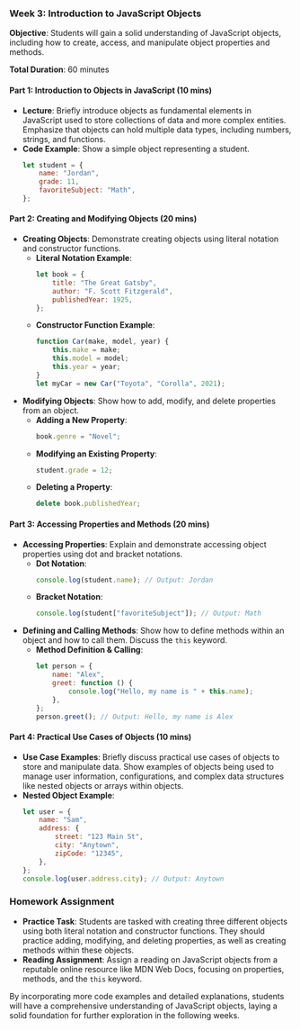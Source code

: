 ### Week 3: Introduction to JavaScript Objects

**Objective**: Students will gain a solid understanding of JavaScript objects, including how to create, access, and manipulate object properties and methods.

**Total Duration**: 60 minutes

#### Part 1: Introduction to Objects in JavaScript (10 mins)

-   **Lecture**: Briefly introduce objects as fundamental elements in JavaScript used to store collections of data and more complex entities. Emphasize that objects can hold multiple data types, including numbers, strings, and functions.
-   **Code Example**: Show a simple object representing a student.
    ```javascript
    let student = {
        name: "Jordan",
        grade: 11,
        favoriteSubject: "Math",
    };
    ```

#### Part 2: Creating and Modifying Objects (20 mins)

-   **Creating Objects**: Demonstrate creating objects using literal notation and constructor functions.
    -   **Literal Notation Example**:
        ```javascript
        let book = {
            title: "The Great Gatsby",
            author: "F. Scott Fitzgerald",
            publishedYear: 1925,
        };
        ```
    -   **Constructor Function Example**:
        ```javascript
        function Car(make, model, year) {
            this.make = make;
            this.model = model;
            this.year = year;
        }
        let myCar = new Car("Toyota", "Corolla", 2021);
        ```
-   **Modifying Objects**: Show how to add, modify, and delete properties from an object.
    -   **Adding a New Property**:
        ```javascript
        book.genre = "Novel";
        ```
    -   **Modifying an Existing Property**:
        ```javascript
        student.grade = 12;
        ```
    -   **Deleting a Property**:
        ```javascript
        delete book.publishedYear;
        ```

#### Part 3: Accessing Properties and Methods (20 mins)

-   **Accessing Properties**: Explain and demonstrate accessing object properties using dot and bracket notations.
    -   **Dot Notation**:
        ```javascript
        console.log(student.name); // Output: Jordan
        ```
    -   **Bracket Notation**:
        ```javascript
        console.log(student["favoriteSubject"]); // Output: Math
        ```
-   **Defining and Calling Methods**: Show how to define methods within an object and how to call them. Discuss the `this` keyword.
    -   **Method Definition & Calling**:
        ```javascript
        let person = {
            name: "Alex",
            greet: function () {
                console.log("Hello, my name is " + this.name);
            },
        };
        person.greet(); // Output: Hello, my name is Alex
        ```

#### Part 4: Practical Use Cases of Objects (10 mins)

-   **Use Case Examples**: Briefly discuss practical use cases of objects to store and manipulate data. Show examples of objects being used to manage user information, configurations, and complex data structures like nested objects or arrays within objects.
-   **Nested Object Example**:
    ```javascript
    let user = {
        name: "Sam",
        address: {
            street: "123 Main St",
            city: "Anytown",
            zipCode: "12345",
        },
    };
    console.log(user.address.city); // Output: Anytown
    ```

### Homework Assignment

-   **Practice Task**: Students are tasked with creating three different objects using both literal notation and constructor functions. They should practice adding, modifying, and deleting properties, as well as creating methods within these objects.
-   **Reading Assignment**: Assign a reading on JavaScript objects from a reputable online resource like MDN Web Docs, focusing on properties, methods, and the `this` keyword.

By incorporating more code examples and detailed explanations, students will have a comprehensive understanding of JavaScript objects, laying a solid foundation for further exploration in the following weeks.
